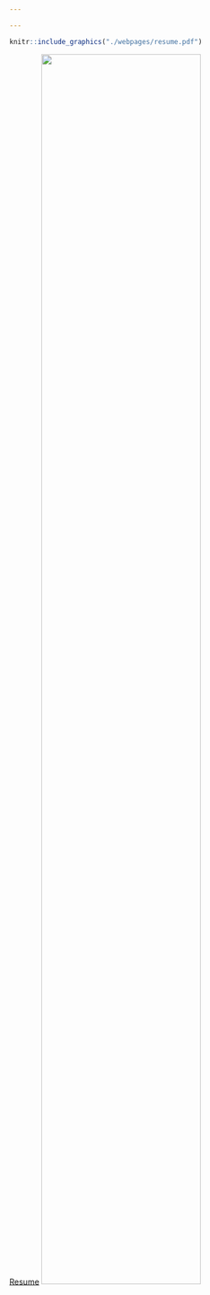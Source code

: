 ```yaml
---

---
```






```r



knitr::include_graphics("./webpages/resume.pdf")
```

[Resume](./webpages/resume.pdf)
<img src="./webpages/resume.pdf" style="width:75%">